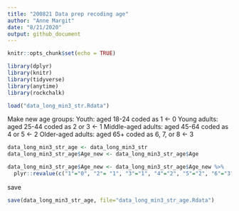 ```yaml
---
title: "200821 Data prep recoding age"
author: "Anne Margit"
date: "8/21/2020"
output: github_document
---
```


```r
knitr::opts_chunk$set(echo = TRUE)
```


```r
library(dplyr)
library(knitr)
library(tidyverse)
library(anytime)
library(rockchalk)
```

```r
load("data_long_min3_str.Rdata")
```

Make new age groups:
Youth: aged 18-24 coded as 1 <- 0
Young adults: aged 25-44 coded as 2 or 3 <- 1
Middle-aged adults: aged 45-64 coded as 4 or 5 <- 2
Older-aged adults: aged 65+ coded as 6, 7, or 8 <- 3

```r
data_long_min3_str_age <- data_long_min3_str 
data_long_min3_str_age$Age_new <- data_long_min3_str_age$Age
```

```r
data_long_min3_str_age$Age_new <- data_long_min3_str_age$Age_new %>%
  plyr::revalue(c("1"="0", "2"= "1", "3"="1", "4"="2", "5"="2", "6"="3", "7"="3", "8"="3"))
```

save
```r
save(data_long_min3_str_age, file="data_long_min3_str_age.Rdata")
```








